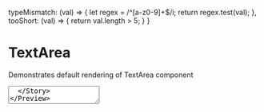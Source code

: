 

  typeMismatch: (val) => {
    let regex = /^[a-z0-9]+$/i;
    return regex.test(val);
  }, 
  tooShort: (val) => {
    return val.length > 5;
  }
}

<Meta title="Form Controls/Text Area" component={TextArea} />

# TextArea

Demonstrates default rendering of TextArea component

<Preview>
  <Story name="default">
    <TextArea label="TextArea Label" />
  </Story>
</Preview>

Demonstrates TextArea with max characters

<Preview>
  <Story name="max characters">
    <TextArea label="TextArea Label" maxCharacters="100" />
  </Story>
</Preview>

Demonstrates uncontrolled TextArea component

<Preview>
  <Story name="uncontrolled">
    <TextArea label="TextArea Label" defaultValue="Default initial value" />
  </Story>
</Preview>

Demonstrates controlled TextArea component

<Preview>
  <Story name="controlled">
    <TextArea label="TextArea Label" value="Controlled value" onChange={action('changed')} />
  </Story>
</Preview>

Demonstrates disabled TextArea component

<Preview>
  <Story name="disabled">
    <TextArea label="TextArea Label" value="Saved value" onChange={action('changed')} disabled />
  </Story>
</Preview>

Demonstrates viewOnly TextArea component

<Preview>
  <Story name="viewOnly">
    <TextArea label="TextArea Label" value="Text to display" onChange={action('changed')} viewOnly />
  </Story>
</Preview>

Demonstrates required TextArea component

<Preview>
  <Story name="required">
    <TextArea label="TextArea Label" required />
  </Story>
</Preview>

Demonstrates a TextArea component with a default error

<Preview>
  <Story name="default error">
    <TextArea label="TextArea Label" error={true} />
  </Story>
</Preview>

Demonstrates a TextArea component with a text error message

<Preview>
  <Story name="text error">
    <TextArea label="TextArea Label" error="A basic error message" />
  </Story>
</Preview>

Demonstrates a TextArea component with a text error message and max characters

<Preview>
  <Story name="error and max characters">
    <TextArea label="TextArea Label" maxCharacters="100" error="A basic error message" />
  </Story>
</Preview>

Demonstrates a TextArea component using custom validators

*Only Accepts Alpha Numeric strings of length greater than 5*
<Preview>  
  <Story name="validator">    
    <TextArea label="TextArea Label" validators={validatorFuncs} onValid={action('isValid')} onInvalid={action('isNotValid')}  />
  </Story>
</Preview>

## Props

<ArgsTable of={TextArea} />

